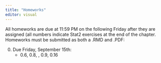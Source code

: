 ```yaml
---
title: "Homeworks"
editor: visual
---
```


All homeworks are due at 11:59 PM on the following Friday after they are assigned (all numbers indicate Stat2 exercises at the end of the chapter. Homeworks must be submitted as both a .RMD and .PDF:

0.  Due Friday, September 15th:
    -   0.6, 0.8, , 0.9, 0.16

